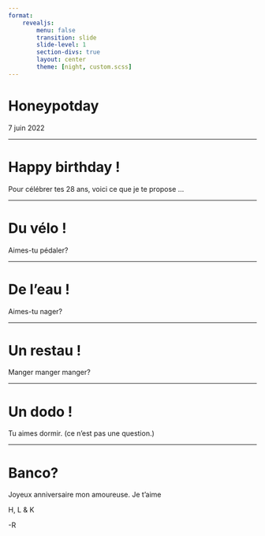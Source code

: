 ```yaml
---
format: 
    revealjs:
        menu: false
        transition: slide
        slide-level: 1
        section-divs: true
        layout: center
        theme: [night, custom.scss]
---
```


# Honeypotday {background-image="img/cake2.jpg"}

7 juin 2022

---

# Happy birthday ! {background-image="img/bday2.jpg" .center .myright}

Pour célébrer tes 28 ans, voici ce que je te propose ...

---

# Du vélo !{background-image="img/velo.jpg" .center}

Aimes-tu pédaler?

---

# De l'eau ! {background-image="img/paddle.jpg"}

Aimes-tu nager? 

---

# Un restau ! {background-image="img/repas.jpg"}

Manger manger manger?

---

# Un dodo ! {background-image="img/dodo.jpg"}

Tu aimes dormir. (ce n'est pas une question.)

---

# Banco? {background-image="img/deal.avif"}

Joyeux anniversaire mon amoureuse.
Je t'aime 

H, L & K

-R

